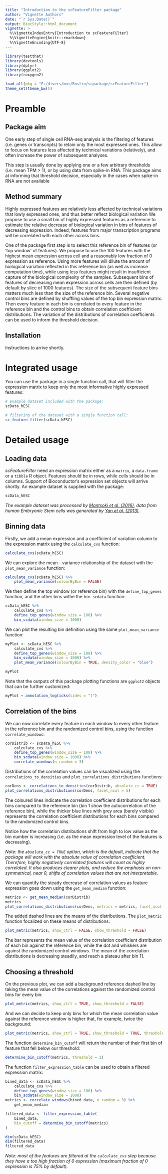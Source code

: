 ```yaml
---
title: "Introduction to the scFeatureFilter package"
author: "Vignette Authors"
date: "`r Sys.Date()`"
output: BiocStyle::html_document
vignette: >
  %\VignetteIndexEntry{Introduction to scFeatureFilter}
  %\VignetteEngine{knitr::rmarkdown}
  %\VignetteEncoding{UTF-8}
---
```


```r
library(testthat)
library(devtools)
library(dplyr)
library(ggplot2)
library(roxygen2)

load_all(pkg = "F:/divers/moi/Roslin/scpackage/scFeatureFilter")
theme_set(theme_bw())
```

# Preamble
## Package aim
One early step of single cell RNA-seq analysis is the filtering of features (i.e. genes or transcripts)
to retain only the most expressed ones. This allow to focus on features less affected by technical
variations (relatively), and often increase the power of subsequent analyses.

This step is usually done by applying one or a few arbitrary thresholds (i.e. mean TPM > 1),
or by using data from spike-in RNA.
This package aims at informing that threshold decision, especially in the cases
when spike-in RNA are not available

## Method summary
Highly expressed features are relatively less affected by technical variations that lowly expressed ones,
and thus better reflect biological variation
We propose to use a small bin of highly expressed features as a reference to estimate the relative decrease 
of biological variation in bins of features of decreasing expression. Indeed, features from major
transcription programs will be correlated with each other across bins.

One of the package first step is to select this reference bin of features (or 'top window' of features).
We propose to use the 100 features with the highest mean expression across cell and a reasonably low
fraction of 0 expression as reference. Using more features will dilute the amount of biological variation
reflected in this reference bin (as well as increase computation time), while using less features might 
result in insufficient capture of the biological complexity of the samples.
Subsequent bins of features of decreasing mean expression across cells are then defined (by default by 
slice of 1000 features). The size of the subsequent feature bins matters much less than the size of the
reference bin.
Several negative control bins are defined by shuffling values of the top bin expression matrix.
Then every feature in each bin is correlated to every feature in the reference bin and the control bins
to obtain correlation coefficient distributions.
The variation of the distributions of correlation coefficients can be used to inform the threshold decision.

## Installation
Instructions to arrive shortly.

# Integrated usage
You can use the package in a single function call, that will filter the expression matrix
to keep only the most informative highly expressed features:
```r
# example dataset included with the package:
scData_hESC

# filtering of the dataset with a single function call:
sc_feature_filter(scData_hESC)
```


# Detailed usage
## Loading data
*scFeatureFilter* need an expression matrix either as a `matrix`, a `data.frame` or a `tibble` R object.
Features should be in rows, while cells should be in columns. 
Support of Bioconductor's expression set objects will arrive shortly.
An example dataset is supplied with the package:
```r
scData_hESC
```
*The example dataset was processed by [Mantsoki et al. (2016)](https://www.ncbi.nlm.nih.gov/pubmed/26951854),  data from human Embryonic Stem cells was generated by [Yan et al. (2013)](https://www.ncbi.nlm.nih.gov/pubmed/23934149).*

## Binning data
Firstly, we add a mean expression and a coefficient of variation column to the expression matrix
using the `calculate_cvs` function:
```r
calculate_cvs(scData_hESC)
```

We can explore the mean - variance relationship of the dataset with the `plot_mean_variance` function:
```r
calculate_cvs(scData_hESC) %>%
    plot_mean_variance(colourByBin = FALSE)
```

We then define the top window (or reference bin) with the `define_top_genes` function, and the other bins withe
the `bin_scdata` function:
```r
scData_hESC %>%
    calculate_cvs %>%
    define_top_genes(window_size = 100) %>%
    bin_scdata(window_size = 1000)
```

We can plot the resulting bin definition using the same `plot_mean_variance` function:
```r
myPlot <- scData_hESC %>%
    calculate_cvs %>%
    define_top_genes(window_size = 100) %>%
    bin_scdata(window_size = 1000) %>%
    plot_mean_variance(colourByBin = TRUE, density_color = "blue")

myPlot
```

Note that the outputs of this package plotting functions are `ggplot2` objects that can be 
further customized:
```r
myPlot + annotation_logticks(sides = "l")
```

## Correlation of the bins
We can now correlate every feature in each window to every other feature in the reference bin and the
randomized control bins, using the function `correlate_windows`:
```r
corDistrib <- scData_hESC %>%
    calculate_cvs %>%
    define_top_genes(window_size = 100) %>%
    bin_scdata(window_size = 1000) %>%
    correlate_windows(n_random = 3)
```

Distributions of the correlation values can be visualized using the `correlations_to_densities` and `plot_correlations_distributions` functions:
```r
corDens <- correlations_to_densities(corDistrib, absolute_cc = TRUE)
plot_correlations_distributions(corDens, facet_ncol = 5)
```

The coloured lines indicate the correlation coefficient distributions for each bins compared to 
the reference bin (bin 1 show the autocorrelation of the reference bin), while the thicker blue 
lines with grey area (barely visible) represents the correlation coefficient distributions for
each bins compared to the randomized control bins.

Notice how the correlation distributions shift from high to low value as the bin number is increasing 
(i.e. as the  mean expression level of the features is decreasing).

*Note: the `absolute_cc = TRUE` option, which is the default, indicate that the package will work
with the absolute value of correlation coefficient. Therefore, highly negatively correlated features
will count as highly correlated. It also produces clearer plots, and reduce the emphasis on non-symmetrical,
near 0, shifts of correlation values that are not interpretable.*

We can quantify the steady decrease of correlation values as feature expression goes down using the
`get_mean_median` function:
```r
metrics <- get_mean_median(corDistrib)
metrics
plot_correlations_distributions(corDens, metrics = metrics, facet_ncol = 5)
```

The added dashed lines are the means of the distributions. The `plot_metric` function focalized on these means of distributions:
```r
plot_metric(metrics, show_ctrl = FALSE, show_threshold = FALSE)
```

The bar represents the mean value of the correlation coefficient distribution of each bin 
against the reference bin, while the dot and whiskers are against the randomized control windows.
The mean of the correlation distributions is decreasing steadily, and reach a plateau after bin 11.

## Choosing a threshold
On the previous plot, we can add a background reference dashed line by taking the mean value of the 
correlations against the randomized control bins for every bin:
```r
plot_metric(metrics, show_ctrl = TRUE, show_threshold = FALSE)
```

And we can decide to keep only bins for which the mean correlation value against the reference window 
is higher that, for example, twice the background:
```r
plot_metric(metrics, show_ctrl = TRUE, show_threshold = TRUE, threshold = 2)
```

The function `determine_bin_cutoff` will return the number of their first bin of feature that
fell below our threshold:
```r
determine_bin_cutoff(metrics, threshold = 2)
```

The function `filter_expression_table` can be used to obtain a filtered expression matrix:
```r
bined_data <- scData_hESC %>%
    calculate_cvs %>%
    define_top_genes(window_size = 100) %>%
    bin_scdata(window_size = 1000)
metrics <- correlate_windows(bined_data, n_random = 3) %>%
    get_mean_median

filtered_data <- filter_expression_table(
    bined_data,
    bin_cutoff = determine_bin_cutoff(metrics)
)

dim(scData_hESC)
dim(filtered_data)
filtered_data

```

*Note: most of the features are filtered at the `calculate_cvs` step because they have a too high
fraction of 0 expression (maximum fraction of 0 expression is 75% by default).*